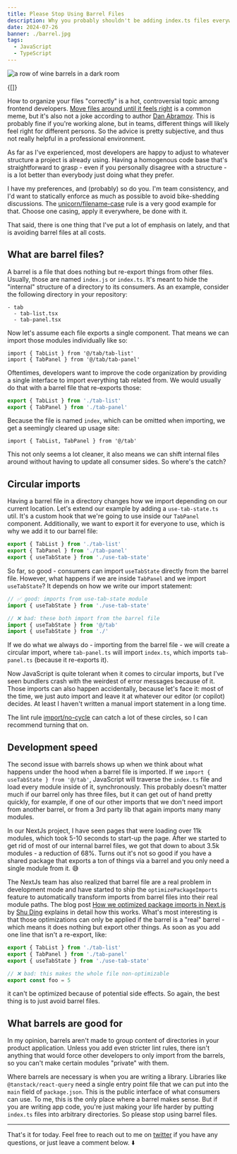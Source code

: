 ```yaml
---
title: Please Stop Using Barrel Files
description: Why you probably shouldn't be adding index.ts files everywhere
date: 2024-07-26
banner: ./barrel.jpg
tags:
  - JavaScript
  - TypeScript
---
```



<img src="./barrel.jpg" alt="a row of wine barrels in a dark room" />

<Attribution
  name="Vince Veras"
  url="https://unsplash.com/@vinceveras"
/>

<Translations>{[]}</Translations>

How to organize your files "correctly" is a hot, controversial topic among frontend developers. [Move files around until it feels right](https://react-file-structure.surge.sh/) is a common meme, but it's also not a joke according to author [Dan Abramov](https://bsky.app/profile/danabra.mov). This is probably fine if you're working alone, but in teams, different things will likely feel right for different persons. So the advice is pretty subjective, and thus not really helpful in a professional environment.

As far as I've experienced, most developers are happy to adjust to whatever structure a project is already using. Having a homogenous code base that's straightforward to grasp - even if you personally disagree with a structure - is a lot better than everybody just doing what they prefer.

I have my preferences, and (probably) so do you. I'm team consistency, and I'd want to statically enforce as much as possible to avoid bike-shedding discussions. The [unicorn/filename-case](https://github.com/sindresorhus/eslint-plugin-unicorn/blob/main/docs/rules/filename-case.md) rule is a very good example for that. Choose one casing, apply it everywhere, be done with it.

That said, there is one thing that I've put a lot of emphasis on lately, and that is <Emph>avoiding barrel files at all costs.</Emph>

## What are barrel files?

A barrel is a file that does nothing but re-export things from other files. Usually, those are named `index.js` or `index.ts`. It's meant to hide the "internal" structure of a directory to its consumers. As an example, consider the following directory in your repository:

```
- tab
  - tab-list.tsx
  - tab-panel.tsx
```

Now let's assume each file exports a single component. That means we can import those modules individually like so:

```tsx:title=my-page.tsx
import { TabList } from '@/tab/tab-list'
import { TabPanel } from '@/tab/tab-panel'
```

Oftentimes, developers want to improve the code organization by providing a single interface to import everything tab related from. We would usually do that with a barrel file that re-exports those:

```ts:title=tab/index.ts
export { TabList } from './tab-list'
export { TabPanel } from './tab-panel'
```

Because the file is named `index`, which can be omitted when importing, we get a seemingly cleared up usage site:

```tsx:title=my-page.tsx
import { TabList, TabPanel } from '@/tab'
```

This not only seems a lot cleaner, it also means we can shift internal files around without having to update all consumer sides. So where's the catch?

## Circular imports

Having a barrel file in a directory changes how we import depending on our current location. Let's extend our example by adding a `use-tab-state.ts` util. It's a custom hook that we're going to use inside our `TabPanel` component. Additionally, we want to export it for everyone to use, which is why we add it to our barrel file:

```ts:title=tab/index.ts {3}
export { TabList } from './tab-list'
export { TabPanel } from './tab-panel'
export { useTabState } from './use-tab-state'
```

So far, so good - consumers can import `useTabState` directly from the barrel file. However, what happens if we are inside `TabPanel` and we import `useTabState`? It depends on how we write our import statement:

```ts:title=tab/tab-panel.ts
// ✅ good: imports from use-tab-state module
import { useTabState } from './use-tab-state'

// ❌ bad: these both import from the barrel file
import { useTabState } from '@/tab'
import { useTabState } from './'
```

If we do what we always do - importing from the barrel file - we will create a circular import, where `tab-panel.ts` will import `index.ts`, which imports `tab-panel.ts` (because it re-exports it).

Now JavaScript is quite tolerant when it comes to circular imports, but I've seen bundlers crash with the weirdest of error messages because of it. Those imports can also happen accidentally, because let's face it: most of the time, we just auto import and leave it at whatever our editor (or copilot) decides. At least I haven't written a manual import statement in a long time.

The lint rule [import/no-cycle](https://github.com/import-js/eslint-plugin-import/blob/09476d7dac1ab36668283f9626f85e2223652b37/docs/rules/no-cycle.md) can catch a lot of these circles, so I can recommend turning that on.

## Development speed

The second issue with barrels shows up when we think about what happens under the hood when a barrel file is imported. If we `import { useTabState } from '@/tab'`, JavaScript will traverse the `index.ts` file and load every module inside of it, synchronously. This probably doesn't matter much if our barrel only has three files, but it can get out of hand pretty quickly, for example, if one of our other imports that we don't need import from another barrel, or from a 3rd party lib that again imports many many modules.

In our NextJs project, I have seen pages that were loading over 11k modules, which took 5-10 seconds to start-up the page. After we started to get rid of most of our internal barrel files, we got that down to about 3.5k modules - a reduction of 68%. Turns out it's not so good if you have a shared package that exports a ton of things via a barrel and you only need a single module from it. 😅

The NextJs team has also realized that barrel file are a real problem in development mode and have started to ship the `optimizePackageImports` feature to automatically transform imports from barrel files into their real module paths. The blog post [How we optimized package imports in Next.js](https://vercel.com/blog/how-we-optimized-package-imports-in-next-js) by [Shu Ding](https://x.com/shuding_) explains in detail how this works. What's most interesting is that those optimizations can only be applied if the barrel is a "real" barrel - which means it does nothing but export other things. As soon as you add one line that isn't a re-export, like:

```ts:title=tab/index.ts {5-6}
export { TabList } from './tab-list'
export { TabPanel } from './tab-panel'
export { useTabState } from './use-tab-state'

// ❌ bad: this makes the whole file non-optimizable
export const foo = 5
```

it can't be optimized because of potential side effects. So again, the best thing is to just avoid barrel files.

## What barrels are good for

In my opinion, barrels aren't made to group content of directories in your product application. Unless you add even stricter lint rules, there isn't anything that would force other developers to only import from the barrels, so you can't make certain modules "private" with them.

Where barrels are necessary is when you are writing a library. Libraries like `@tanstack/react-query` need a single entry point file that we can put into the `main` field of `package.json`. This is the public interface of what consumers can use. To me, this is the only place where a barrel makes sense. But if you are writing app code, you're just making your life harder by putting `index.ts` files into arbitrary directories. So please stop using barrel files.

---

That's it for today. Feel free to reach out to me on [twitter](https://twitter.com/tkdodo)
if you have any questions, or just leave a comment below. ⬇️

<Comments />
